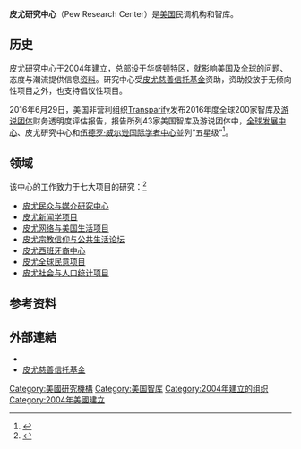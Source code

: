 {{Infobox organization
| name                = 皮尤研究中心
| native_name         = Pew Research Center
| native_name_lang    = 
| named_after         = 
| image               = File:Pew Research Center logo.png
| image_size          = 300px
| alt                 = 
| caption             = 皮尤研究中心標誌
| logo                =
| logo_size           = 
| logo_alt            = 
| logo_caption        = 
| map                 = 
| map_size            = 
| map_alt             = 
| map_caption         = 
| map2                = 
| map2_size           = 
| map2_alt            = 
| map2_caption        = 
| abbreviation        = 
| motto               = 
| predecessor         = 
| merged              = 
| successor           = 
| formation           = {{start date and age|2004}}
| founder             = 
| founding_location   = 
| extinction          = <!-- use {{end date and age|YYYY|MM|DD}} -->
| merger              = 
| type                = 
| tax_id              = <!-- or | vat_id = (for European organizations) -->
| registration_id     = <!-- for non-profit org -->
| status              = 
| purpose             = 
| headquarters        = {{USA}}[[华盛顿特區|华盛顿特區]]
| location            = 1615 L Street, NW Suite 700<br>Washington, DC 20036
| coords              = <!-- {{coord|LAT|LON|display=inline, title}} -->
| region              = 
| services            = 
| products            = 
| methods             = 
| fields              = 智库
| membership          = 
| membership_year     = 
| language            = 
| owner               = <!-- or | owners = -->
| sec_gen             = 
| leader_title        = 主席
| leader_name         = Donald Kimelman
| leader_title2       = 董事长
| leader_name2        = Michael Dimock
| leader_title3       = 
| leader_name3        = 
| leader_title4       = 
| leader_name4        = 
| board_of_directors  = 
| key_people          = 
| main_organ          = 
| parent_organization = 
| subsidiaries        = 
| secessions          = 
| affiliations        = 
|budget= 收入: $44,409,611<br>支出: $35,069,976<br>([[財政年度|財政年度2016年6月]])<ref>{{cite web | url=http://990s.foundationcenter.org/990_pdf_archive/200/200881724/200881724_201606_990.pdf | title=Pew Research Center | date= | website=Foundation Center | accessdate=June 18, 2018 | archive-date=2020-08-06 | archive-url=https://web.archive.org/web/20200806053138/http://990s.foundationcenter.org/990_pdf_archive/200/200881724/200881724_201606_990.pdf | dead-url=no }}</ref>
| budget_year         = 
| revenue             = 
| revenue_year        = 
| disbursements       = 
| expenses            = 
| expenses_year       = 
| endowment           = 
| staff               = 160+<ref name="PRC" />
| staff_year          = 
| volunteers          = 
| volunteers_year     = 
| slogan              = 
| mission             = 
| website             = <!-- {{URL|www.pewresearch.org}} -->
| remarks             = 
| formerly            = 
| footnotes           = 
}}

'''皮尤研究中心'''（Pew Research Center）是[[美国|美国]]民调机构和智库。

==历史==
皮尤研究中心于2004年建立，总部设于[[华盛顿哥伦比亚特区|华盛顿特区]]，就影响美国及全球的问题、态度与潮流提供信息[[资料|资料]]。研究中心受[[皮尤慈善信托基金|皮尤慈善信托基金]]资助，资助投放于无倾向性项目之外，也支持倡议性项目。

2016年6月29日，美国非营利组织[[Transparify|Transparify]]发布2016年度全球200家智库及[[游说团体|游说团体]]财务透明度评估报告，报告所列43家美国智库及游说团体中，[[全球发展中心|全球发展中心]]、皮尤研究中心和[[伍德罗·威尔逊国际学者中心|伍德罗·威尔逊国际学者中心]]並列“五星级”<ref>{{cite news|author=胡若愚|url=http://www.xinhuanet.com//world/2016-06/30/c_129104725.htm|title=这些美国“人权团体”资金是不透明的！|work=[[新华网|新华网]]|publisher=|date=2016-06-30|accessdate=2021-03-07|archive-date=2021-03-07|archive-url=https://web.archive.org/web/20210307192606/http://www.xinhuanet.com//world/2016-06/30/c_129104725.htm|dead-url=no}}</ref>。

==领域==
该中心的工作致力于七大项目的研究：<ref name=PRC>{{cite web |url=http://www.pewresearch.org/about/ |title=About Pew Research Center |publisher=Pew Research Center |accessdate=March 26, 2014 |archive-date=2019-01-06 |archive-url=https://web.archive.org/web/20190106232745/http://www.pewresearch.org/about/ |dead-url=yes }}</ref>
*[http://people-press.org/ 皮尤民众与媒介研究中心]{{Wayback|url=http://people-press.org/ |date=20070120045605 }}
*[http://www.journalism.org/ 皮尤新闻学项目]{{Wayback|url=http://www.journalism.org/ |date=20140528153113 }}
*[http://www.pewinternet.org/ 皮尤网络与美国生活项目]{{Wayback|url=http://www.pewinternet.org/ |date=20080225105405 }}
*[http://pewforum.org/ 皮尤宗教信仰与公共生活论坛]{{Wayback|url=http://pewforum.org/ |date=20181225034051 }}
*[http://www.pewhispanic.org/ 皮尤西班牙裔中心]{{Wayback|url=http://www.pewhispanic.org/ |date=20070116025603 }}
*[http://www.pewglobal.org/ 皮尤全球民意项目]{{Wayback|url=http://www.pewglobal.org/ |date=20140529061211 }}
*[http://www.pewsocialtrends.org/ 皮尤社会与人口统计项目]{{Wayback|url=http://www.pewsocialtrends.org/ |date=20140528153157 }}

==参考资料==
{{reflist}}

==外部連結==
*{{官方网站}}{{En-us}}
*[https://web.archive.org/web/20070119180210/http://www.pewtrusts.com/ 皮尤慈善信托基金]{{En-us}}
{{Social surveys}}
{{Authority control}}
{{DEFAULTSORT:Pew Research Center}}
[[Category:美國研究機構|Category:美國研究機構]]
[[Category:美国智库|Category:美国智库]]
[[Category:2004年建立的组织|Category:2004年建立的组织]]
[[Category:2004年美國建立|Category:2004年美國建立]]